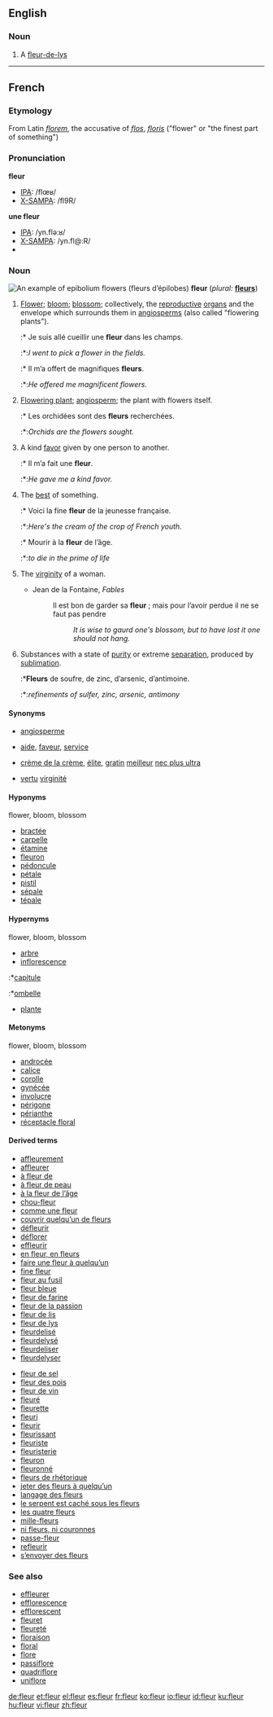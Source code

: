 ==English==

===Noun===
{{en-noun}}

# A [[fleur-de-lys]]

----

==French==

===Etymology===
From Latin ''[[florem]]'', the accusative of ''[[flos]]'', ''[[floris]]'' ("flower" or "the finest part of something")

===Pronunciation===
{{wikipedia|lang=fr}}

'''fleur'''
*[[IPA]]: /flœʁ/
*[[X-SAMPA]]: /fl9R/

'''une fleur'''
*[[IPA]]: /yn.flə:ʁ/
*[[X-SAMPA]]: /yn.fl@:R/
*{{audio|Fr-une fleur-fr-ouest.ogg|Audio (Western France)}}

===Noun===
[[Image:Epilobe feuilles etroites 01.jpg|thumb|An example of epibolium flowers (''fleurs d’épilobes'')]]
'''fleur''' {{f}} (''plural:'' '''[[fleurs]]''')

# {{botany}} [[flower|Flower]]; [[bloom]]; [[blossom]]; collectively, the [[reproductive]] [[organ]]s and the envelope which surrounds them in [[angiosperm]]s (also called "flowering plants").
#:* Je suis allé cueillir une '''fleur''' dans les champs.
#:*:''I went to pick a flower in the fields.''
#:* Il m’a offert de magnifiques '''fleurs'''.
#:*:''He offered me magnificent flowers.''
# {{cattag|by metonymy}} [[flowering plant|Flowering plant]]; [[angiosperm]]; the plant with flowers itself.
#:* Les orchidées sont des '''fleurs''' recherchées.
#:*:''Orchids are the flowers sought.''
# {{figurative}} A kind [[favor]] given by one person to another.
#:* Il m’a fait une '''fleur'''.
#:*:''He gave me a kind favor.''
# {{figurative}} The [[best]] of something.
#:* Voici la fine '''fleur''' de la jeunesse française.
#:*:''Here's the cream of the crop of French youth.''
#:* Mourir à la '''fleur''' de l’âge. 
#:*:''to die in the prime of life''
# {{cattag|by metaphor}} The [[virginity]] of a woman.
#*Jean de la Fontaine, ''Fables''
#*:Il est bon de garder sa '''fleur''' ; mais pour l’avoir perdue il ne se faut pas pendre
#*::''It is wise to gaurd one's blossom, but to have lost it one should not hang.''
# {{cattag|archaic|chemistry}} Substances with a state of [[purity]] or extreme [[separation]], produced by [[sublimation]]. 
#:*'''Fleurs''' de soufre, de zinc, d’arsenic, d’antimoine.
#:*:''refinements of sulfer, zinc, arsenic, antimony''

====Synonyms====
*{{italbrac-colon|flowering plant}} [[angiosperme]]
*{{italbrac-colon|kind favor}} [[aide]], [[faveur]], [[service]]
*{{italbrac-colon|best of something}} [[crème de la crème]], [[élite]], [[gratin]] [[meilleur]] [[nec plus ultra]]
*{{italbrac-colon|virginity}} [[vertu]] [[virginité]]

====Hyponyms====
;flower, bloom, blossom
*[[bractée]]
*[[carpelle]]
*[[étamine]]
*[[fleuron]]
*[[pédoncule]]
*[[pétale]]
*[[pistil]]
*[[sépale]]
*[[tépale]]

====Hypernyms====
;flower, bloom, blossom
*[[arbre]]
*[[inflorescence]]
:*[[capitule]]
:*[[ombelle]]
*[[plante]]

====Metonyms====
;flower, bloom, blossom
*[[androcée]]
*[[calice]]
*[[corolle]]
*[[gynécée]]
*[[involucre]]
*[[périgone]]
*[[périanthe]]
*[[réceptacle floral]]

====Derived terms====
{{top}}
*[[affleurement]]
*[[affleurer]]
*[[à fleur de]]
*[[à fleur de peau]]
*[[à la fleur de l’âge]]
*[[chou-fleur]]
*[[comme une fleur]]
*[[couvrir quelqu’un de fleurs]]
*[[défleurir]]
*[[déflorer]]
*[[effleurir]]
*[[en fleur, en fleurs]]
*[[faire une fleur à quelqu’un]]
*[[fine fleur]]
*[[fleur au fusil]]
*[[fleur bleue]]
*[[fleur de farine]]
*[[fleur de la passion]]
*[[fleur de lis]]
*[[fleur de lys]]
*[[fleurdelisé]]
*[[fleurdelysé]]
*[[fleurdeliser]]
*[[fleurdelyser]]
{{mid}}
*[[fleur de sel]]
*[[fleur des pois]]
*[[fleur de vin]]
*[[fleuré]]
*[[fleurette]]
*[[fleuri]]
*[[fleurir]]
*[[fleurissant]]
*[[fleuriste]]
*[[fleuristerie]]
*[[fleuron]]
*[[fleuronné]]
*[[fleurs de rhétorique]]
*[[jeter des fleurs à quelqu’un]]
*[[langage des fleurs]]
*[[le serpent est caché sous les fleurs]]
*[[les quatre fleurs]]
*[[mille-fleurs]]
*[[ni fleurs, ni couronnes]]
*[[passe-fleur]]
*[[refleurir]]
*[[s’envoyer des fleurs]]
{{bottom}}

===See also===
*[[effleurer]]
*[[efflorescence]]
*[[efflorescent]]
*[[fleuret]]
*[[fleureté]]
*[[floraison]]
*[[floral]]
*[[flore]]
*[[passiflore]]
*[[quadriflore]]
*[[uniflore]]

[[de:fleur]]
[[et:fleur]]
[[el:fleur]]
[[es:fleur]]
[[fr:fleur]]
[[ko:fleur]]
[[io:fleur]]
[[id:fleur]]
[[ku:fleur]]
[[hu:fleur]]
[[vi:fleur]]
[[zh:fleur]]